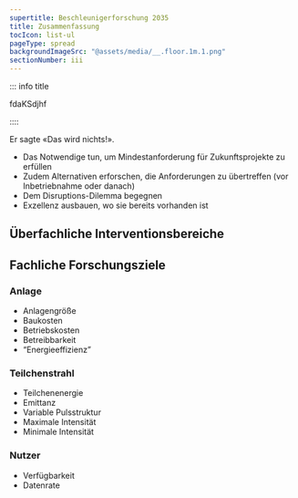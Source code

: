 ```yaml
---
supertitle: Beschleunigerforschung 2035
title: Zusammenfassung
tocIcon: list-ul
pageType: spread
backgroundImageSrc: "@assets/media/__.floor.1m.1.png"
sectionNumber: iii
---
```


::: info title

fdaKSdjhf

::::

<div class="spread--left spread-area--intro">

<div lang="fr">
  <p>
    Er sagte <q>Das wird nichts!</q>.
  </p>
</div>

</div>

<div class="spread--left spread-area--c-3">

- Das Notwendige tun, um Mindestanforderung für Zukunftsprojekte zu erfüllen
- Zudem Alternativen erforschen, die Anforderungen zu übertreffen (vor Inbetriebnahme oder danach)
- Dem Disruptions-Dilemma begegnen
- Exzellenz ausbauen, wo sie bereits vorhanden ist

</div>

<div class="spread--right spread-area--c-1-2">

## Überfachliche Interventionsbereiche

<strategy-summary
  path="/de/main-matter/interventionsbereiche/zusammenarbeit/"
  number="1"
/>

<strategy-summary
  path="/de/main-matter/interventionsbereiche/fachlichkeit/"
  number="2"
/>

<strategy-summary
  path="/de/main-matter/interventionsbereiche/ausbildung/"
  number="3"
/>

<strategy-summary
  path="/de/main-matter/interventionsbereiche/industrie/"
  number="4"
/>

<strategy-summary
  path="/de/main-matter/interventionsbereiche/partizipation/"
  number="5"
/>

</div>

<div class="spread--right spread-area--c-3">

## Fachliche Forschungsziele

### Anlage

- Anlagengröße
- Baukosten
- Betriebskosten
- Betreibbarkeit
- <q>Energieeffizienz</q>

### Teilchenstrahl

- Teilchenenergie
- Emittanz
- Variable Pulsstruktur
- Maximale Intensität
- Minimale Intensität

### Nutzer

- Verfügbarkeit
- Datenrate

</div>
